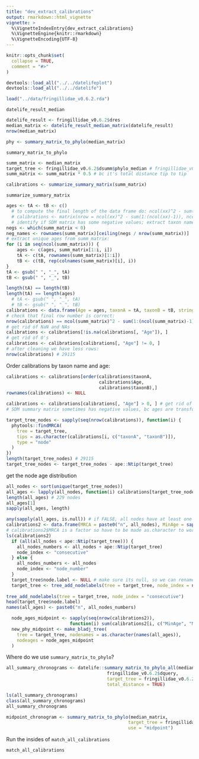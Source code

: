 ```yaml
---
title: "dev_extract_calibrations"
output: rmarkdown::html_vignette
vignette: >
  %\VignetteIndexEntry{dev_extract_calibrations}
  %\VignetteEngine{knitr::rmarkdown}
  %\VignetteEncoding{UTF-8}
---
```


```r
knitr::opts_chunk$set(
  collapse = TRUE,
  comment = "#>"
)
```

```r
devtools::load_all("../../datelifeplot")
devtools::load_all("../../datelife")
```


```r
load("../data/fringillidae_v0.6.2.rda")
```

`datelife_result_median`

```r
datelife_result <- fringillidae_v0.6.2$dres
median_matrix <- datelife_result_median_matrix(datelife_result)
nrow(median_matrix)

phy <- summary_matrix_to_phylo(median_matrix)
```

`summary_matrix_to_phylo`

```r
summ_matrix <- median_matrix
target_tree <- fringillidae_v0.6.2$dsumm$phylo_median # fringillidae_v0.6.2$dquery$phy
summ_matrix <- summ_matrix * 0.5 # bc it's total distance tip to tip

calibrations <- summarize_summary_matrix(summ_matrix)

```

`summarize_summary_matrix`

```r
ages <- tA <- tB <- c()
  # to compute the final length of the data frame do: ncol(xx)^2 - sum(1:(ncol(xx)-1))
  # calibrations <- matrix(nrow = ncol(xx)^2 - sum(1:(ncol(xx)-1)), ncol = 3)
  # identify if SDM matrix has some negative values; extract taxon names:
negs <- which(summ_matrix < 0)
neg_names <- rownames(summ_matrix)[ceiling(negs / nrow(summ_matrix))]
# extract unique ages from summ_matrix:
for (i in seq(ncol(summ_matrix))) {
    ages <- c(ages, summ_matrix[1:i, i])
    tA <- c(tA, rownames(summ_matrix)[1:i])
    tB <- c(tB, rep(colnames(summ_matrix)[i], i))
}
tA <- gsub(" ", "_", tA)
tB <- gsub(" ", "_", tB)

length(tA) == length(tB)
length(tA) == length(ages)
  # tA <- gsub(" ", "_", tA)
  # tB <- gsub(" ", "_", tB)
calibrations <- data.frame(Age = ages, taxonA = tA, taxonB = tB, stringsAsFactors = FALSE)
# check that final row number is correct:
nrow(calibrations) == ncol(summ_matrix)^2 - sum(1:(ncol(summ_matrix)-1))
# get rid of NaN and NAs
calibrations <- calibrations[!is.na(calibrations[, "Age"]), ]
# get rid of 0's
calibrations <- calibrations[calibrations[, "Age"] != 0, ]
# after cleaning we have less rows:
nrow(calibrations) # 29115
```
Order calibrations by taxon name and age:

```r
calibrations <- calibrations[order(calibrations$taxonA,
                                   calibrations$Age,
                                   calibrations$taxonB),]
rownames(calibrations) <- NULL
```

```r
calibrations <- calibrations[calibrations[, "Age"] > 0, ] # get rid of negative values too
# SDM summary matrix sometimes has negative values, bc ages are transformed to be approximated in a similar way as a linear regression
```

```r
target_tree_nodes <- sapply(seq(nrow(calibrations)), function(i) {
  phytools::findMRCA(
    tree = target_tree,
    tips = as.character(calibrations[i, c("taxonA", "taxonB")]),
    type = "node"
  )
})
length(target_tree_nodes) # 29115
target_tree_nodes <- target_tree_nodes - ape::Ntip(target_tree)
```

get the node age distribution

```r
all_nodes <- sort(unique(target_tree_nodes))
all_ages <- lapply(all_nodes, function(i) calibrations[target_tree_nodes == i, "Age"])
length(all_ages) # 229 nodes
all_ages[1]
sapply(all_ages, length)
```

```r
any(sapply(all_ages, is.null)) # if FALSE, all nodes have at least one calibration.
calibrations2 <- data.frame(MRCA = paste0("n", all_nodes), MinAge = sapply(all_ages, min), MaxAge = sapply(all_ages, max))
# calibrations2$MRCA is a factor so have to be made as.character to work with bladj
ls(calibrations2)
  if (all(all_nodes < ape::Ntip(target_tree))) {
    all_nodes_numbers <- all_nodes + ape::Ntip(target_tree)
    node_index <- "consecutive"
  } else {
    all_nodes_numbers <- all_nodes
    node_index <- "node_number"
  }
  target_tree$node.label <- NULL # make sure its null, so we can rename all nodes of interest to match our labels
  target_tree <- tree_add_nodelabels(tree = target_tree, node_index = node_index) 
  
tree_add_nodelabels(tree = target_tree, node_index = "consecutive")   
head(target_tree$node.label)
names(all_ages) <- paste0("n", all_nodes_numbers)

  node_ages_midpoint <- sapply(seq(nrow(calibrations2)),
                        function(i) sum(calibrations2[i, c("MinAge", "MaxAge")]) / 2)
  new_phy_midpoint <- make_bladj_tree(
    tree = target_tree, nodenames = as.character(names(all_ages)),
    nodeages = node_ages_midpoint
  )
```

Where do we use `summary_matrix_to_phylo`?

```r
all_summary_chronograms <- datelife::summary_matrix_to_phylo_all(median_matrix,
                                      fringillidae_v0.6.2$dquery,
                                      target_tree = fringillidae_v0.6.2$dsumm$phylo_sdm,
                                      total_distance = TRUE)

ls(all_summary_chronograms)
class(all_summary_chronograms)
all_summary_chronograms

midpoint_chronogram <- summary_matrix_to_phylo(median_matrix,
                                              target_tree = fringillidae_v0.6.2$dsumm$phylo_median,
                                              use = "midpoint")
```

Run the insides of `match_all_calibrations`

```r
match_all_calibrations
```
